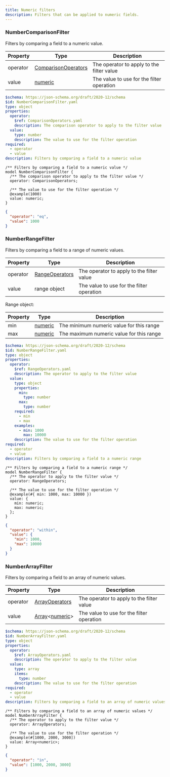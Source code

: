 ```yaml
---
title: Numeric filters
description: Filters that can be applied to numeric fields.
---
```



### NumberComparisonFilter

Filters by comparing a field to a numeric value.

<Tabs>
  <TabItem label="Table">

| Property | Type                                                                                      | Description                               |
| -------- | ----------------------------------------------------------------------------------------- | ----------------------------------------- |
| operator | [ComparisonOperators](/protocol/filters/base#comparisonoperators) | The operator to apply to the filter value |
| value    | [numeric](/protocol/types/numeric#numeric)                        | The value to use for the filter operation |

  </TabItem>

  <TabItem label="JSON Schema">

```yaml
$schema: https://json-schema.org/draft/2020-12/schema
$id: NumberComparisonFilter.yaml
type: object
properties:
  operator:
    $ref: ComparisonOperators.yaml
    description: The comparison operator to apply to the filter value
  value:
    type: number
    description: The value to use for the filter operation
required:
  - operator
  - value
description: Filters by comparing a field to a numeric value
```

  </TabItem>

  <TabItem label="TypeSpec">

```typespec
/** Filters by comparing a field to a numeric value */
model NumberComparisonFilter {
  /** The comparison operator to apply to the filter value */
  operator: ComparisonOperators;

  /** The value to use for the filter operation */
  @example(1000)
  value: numeric;
}
```

  </TabItem>

  <TabItem label="Example">

```json
{
  "operator": "eq",
  "value": 1000
}
```

  </TabItem>
</Tabs>

### NumberRangeFilter

Filters by comparing a field to a range of numeric values.

<Tabs>
  <TabItem label="Table">

| Property | Type                                                                            | Description                               |
| -------- | ------------------------------------------------------------------------------- | ----------------------------------------- |
| operator | [RangeOperators](/protocol/filters/base#rangeoperators) | The operator to apply to the filter value |
| value    | range object                                                                    | The value to use for the filter operation |

Range object:

| Property | Type                                                               | Description                              |
| -------- | ------------------------------------------------------------------ | ---------------------------------------- |
| min      | [numeric](/protocol/types/numeric#numeric) | The minimum numeric value for this range |
| max      | [numeric](/protocol/types/numeric#numeric) | The maximum numeric value for this range |

  </TabItem>

  <TabItem label="JSON Schema">

```yaml
$schema: https://json-schema.org/draft/2020-12/schema
$id: NumberRangeFilter.yaml
type: object
properties:
  operator:
    $ref: RangeOperators.yaml
    description: The operator to apply to the filter value
  value:
    type: object
    properties:
      min:
        type: number
      max:
        type: number
    required:
      - min
      - max
    examples:
      - min: 1000
        max: 10000
    description: The value to use for the filter operation
required:
  - operator
  - value
description: Filters by comparing a field to a numeric range
```

  </TabItem>

  <TabItem label="TypeSpec">

```typespec
/** Filters by comparing a field to a numeric range */
model NumberRangeFilter {
  /** The operator to apply to the filter value */
  operator: RangeOperators;

  /** The value to use for the filter operation */
  @example(#{ min: 1000, max: 10000 })
  value: {
    min: numeric;
    max: numeric;
  };
}
```

  </TabItem>

  <TabItem label="Example">

```json
{
  "operator": "within",
  "value": {
    "min": 1000,
    "max": 10000
  }
}
```

  </TabItem>
</Tabs>

### NumberArrayFilter

Filters by comparing a field to an array of numeric values.

<Tabs>
  <TabItem label="Table">

| Property | Type                                                                                                                               | Description                               |
| -------- | ---------------------------------------------------------------------------------------------------------------------------------- | ----------------------------------------- |
| operator | [ArrayOperators](/protocol/filters/base#arrayoperators)                                                    | The operator to apply to the filter value |
| value    | [Array](/protocol/types/other#array)\<[numeric](/protocol/types/numeric#numeric)\> | The value to use for the filter operation |

  </TabItem>

  <TabItem label="JSON Schema">

```yaml
$schema: https://json-schema.org/draft/2020-12/schema
$id: NumberArrayFilter.yaml
type: object
properties:
  operator:
    $ref: ArrayOperators.yaml
    description: The operator to apply to the filter value
  value:
    type: array
    items:
      type: number
    description: The value to use for the filter operation
required:
  - operator
  - value
description: Filters by comparing a field to an array of numeric values
```

  </TabItem>

  <TabItem label="TypeSpec">

```typespec
/** Filters by comparing a field to an array of numeric values */
model NumberArrayFilter {
  /** The operator to apply to the filter value */
  operator: ArrayOperators;

  /** The value to use for the filter operation */
  @example(#[1000, 2000, 3000])
  value: Array<numeric>;
}
```

  </TabItem>

  <TabItem label="Example">

```json
{
  "operator": "in",
  "value": [1000, 2000, 3000]
}
```

  </TabItem>
</Tabs>
